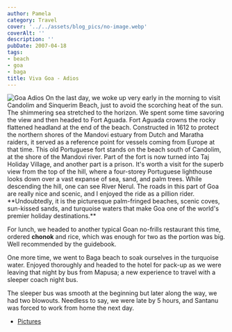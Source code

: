```yaml
---
author: Pamela
category: Travel
cover: '../../assets/blog_pics/no-image.webp'
coverAlt: ''
description: ''
pubDate: 2007-04-18
tags:
- beach
- goa
- baga
title: Viva Goa - Adios
---
```



<Image src={pic1} alt="Goa Adios"/>
On the last day, we woke up very early in the morning to visit Candolim and Sinquerim Beach, just to avoid the scorching heat of the sun. The shimmering sea stretched to the horizon. We spent some time savoring the view and then headed to Fort Aguada. Fort Aguada crowns the rocky flattened headland at the end of the beach. Constructed in 1612 to protect the northern shores of the Mandovi estuary from Dutch and Maratha raiders, it served as a reference point for vessels coming from Europe at that time. This old Portuguese fort stands on the beach south of Candolim, at the shore of the Mandovi river. Part of the fort is now turned into Taj Holiday Village, and another part is a prison. It's worth a visit for the superb view from the top of the hill, where a four-storey Portuguese lighthouse looks down over a vast expanse of sea, sand, and palm trees. While descending the hill, one can see River Nerul. The roads in this part of Goa are really nice and scenic, and I enjoyed the ride as a pillion rider. **Undoubtedly, it is the picturesque palm-fringed beaches, scenic coves, sun-kissed sands, and turquoise waters that make Goa one of the world's premier holiday destinations.**

For lunch, we headed to another typical Goan no-frills restaurant this time, ordered **chonok** and rice, which was enough for two as the portion was big. Well recommended by the guidebook.

One more time, we went to Baga beach to soak ourselves in the turquoise water. Enjoyed thoroughly and headed to the hotel for pack-up as we were leaving that night by bus from Mapusa; a new experience to travel with a sleeper coach night bus.

The sleeper bus was smooth at the beginning but later along the way, we had two blowouts. Needless to say, we were late by 5 hours, and Santanu was forced to work from home the next day.

- [Pictures](https://www.flickr.com/photos/santm/albums/72157638402286036/)